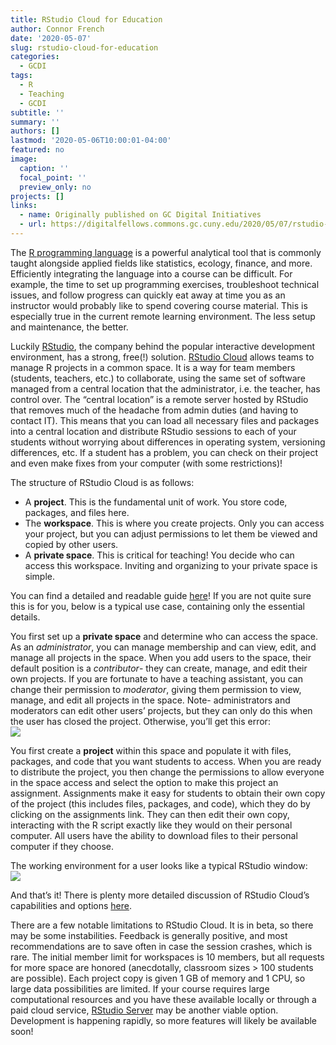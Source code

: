 ```yaml
---
title: RStudio Cloud for Education
author: Connor French
date: '2020-05-07'
slug: rstudio-cloud-for-education
categories:
  - GCDI
tags:
  - R
  - Teaching
  - GCDI
subtitle: ''
summary: ''
authors: []
lastmod: '2020-05-06T10:00:01-04:00'
featured: no
image:
  caption: ''
  focal_point: ''
  preview_only: no
projects: []
links:
  - name: Originally published on GC Digital Initiatives
  - url: https://digitalfellows.commons.gc.cuny.edu/2020/05/07/rstudio-cloud-for-education/
---
```

The [R programming language](https://www.r-project.org/about.html) is a powerful analytical tool that is commonly taught alongside applied fields like statistics, ecology, finance, and more. Efficiently integrating the language into a course can be difficult. For example, the time to set up programming exercises, troubleshoot technical issues, and follow progress can quickly eat away at time you as an instructor would probably like to spend covering course material. This is especially true in the current remote learning environment. The less setup and maintenance, the better.  

Luckily [RStudio](https://rstudio.com/), the company behind the popular interactive development environment, has a strong, free(!) solution. [RStudio Cloud](https://rstudio.cloud/) allows teams to manage R projects in a common space. It is a way for team members (students, teachers, etc.) to collaborate, using the same set of software managed from a central location that the administrator, i.e. the teacher, has control over. The “central location” is a remote server hosted by RStudio that removes much of the headache from admin duties (and having to contact IT). This means that you can load all necessary files and packages into a central location and distribute RStudio sessions to each of your students without worrying about differences in operating system, versioning differences, etc. If a student has a problem, you can check on their project and even make fixes from your computer (with some restrictions)!  

The structure of RStudio Cloud is as follows:  

* A **project**. This is the fundamental unit of work. You store code, packages, and files here.
* The **workspace**. This is where you create projects. Only you can access your project, but you can adjust permissions to let them be viewed and copied by other users.
* A **private space**. This is critical for teaching! You decide who can access this workspace. Inviting and organizing to your private space is simple.  

You can find a detailed and readable guide [here](https://rstudio.cloud/learn/guide)! If you are not quite sure this is for you, below is a typical use case, containing only the essential details.  

You first set up a **private space** and determine who can access the space. As an *administrator*, you can manage membership and can view, edit, and manage all projects in the space. When you add users to the space, their default position is a *contributor*- they can create, manage, and edit their own projects. If you are fortunate to have a teaching assistant, you can change their permission to *moderator*, giving them permission to view, manage, and edit all projects in the space. Note- administrators and moderators can edit other users’ projects, but they can only do this when the user has closed the project. Otherwise, you’ll get this error:  
![](https://github.com/connor-french/connorfrench/raw/master/content/post/images/disconnected.png)

You first create a **project** within this space and populate it with files, packages, and code that you want students to access. When you are ready to distribute the project, you then change the permissions to allow everyone in the space access and select the option to make this project an assignment. Assignments make it easy for students to obtain their own copy of the project (this includes files, packages, and code), which they do by clicking on the assignments link. They can then edit their own copy, interacting with the R script exactly like they would on their personal computer. All users have the ability to download files to their personal computer if they choose.  

The working environment for a user looks like a typical RStudio window:  
![](https://github.com/connor-french/connorfrench/raw/master/content/post/images/workspace_ss.png)

And that’s it! There is plenty more detailed discussion of RStudio Cloud’s capabilities and options [here](https://rstudio.cloud/learn/guide).  

There are a few notable limitations to RStudio Cloud. It is in beta, so there may be some instabilities. Feedback is generally positive, and most recommendations are to save often in case the session crashes, which is rare. The initial member limit for workspaces is 10 members, but all requests for more space are honored (anecdotally, classroom sizes > 100 students are possible). Each project copy is given 1 GB of memory and 1 CPU, so large data possibilities are limited. If your course requires large computational resources and you have these available locally or through a paid cloud service, [RStudio Server](https://rstudio.com/products/rstudio/#rstudio-server) may be another viable option. Development is happening rapidly, so more features will likely be available soon!
